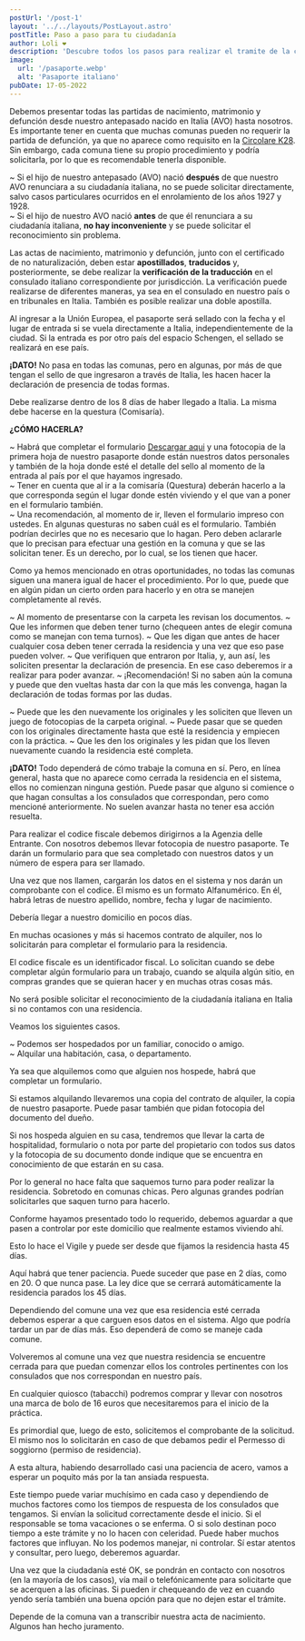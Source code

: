 ```yaml
---
postUrl: '/post-1'
layout: '../../layouts/PostLayout.astro'
postTitle: Paso a paso para tu ciudadanía
author: Loli ❤️
description: 'Descubre todos los pasos para realizar el tramite de la ciudadanía en Italia.'
image:
  url: '/pasaporte.webp'
  alt: 'Pasaporte italiano'
pubDate: 17-05-2022
---
```



<BlogTitle text="¿Qué documentos necesito?" />

Debemos presentar todas las partidas de nacimiento, matrimonio y defunción desde nuestro antepasado nacido en Italia (AVO) hasta nosotros.
Es importante tener en cuenta que muchas comunas pueden no requerir la partida de defunción, ya que no aparece como requisito en la <a href='https://www.dropbox.com/scl/fi/bpcqd0xoumd5hjwjoru05/Circolare-k28.pdf?rlkey=2hhtpz0ushzsi83a1qmfi5hmh&dl=0' target='_blank' class='font-bold'>Circolare K28</a>. Sin embargo, cada comuna tiene su propio procedimiento y podría solicitarla, por lo que es recomendable tenerla disponible.

<Important
	text="Imprescindible:  
Debe acompañarse con los documentos el Certificado de no Naturalización de nuestro antepasado (AVO). Este certificado indica si el antepasado fue registrado como ciudadano en el país al que emigró. Si emigró a varios países, se debe presentar un certificado por cada uno.
"
/>

<BlogTitle text="Importancia de la fecha de naturalización" />

~ Si el hijo de nuestro antepasado (AVO) nació **después** de que nuestro AVO renunciara a su ciudadanía italiana, no se puede solicitar directamente, salvo casos particulares ocurridos en el enrolamiento de los años 1927 y 1928.  
~ Si el hijo de nuestro AVO nació **antes** de que él renunciara a su ciudadanía italiana, **no hay inconveniente** y se puede solicitar el reconocimiento sin problema.

Las actas de nacimiento, matrimonio y defunción, junto con el certificado de no naturalización, deben estar **apostillados**, **traducidos** y, posteriormente, se debe realizar la **verificación de la traducción** en el consulado italiano correspondiente por jurisdicción. La verificación puede realizarse de diferentes maneras, ya sea en el consulado en nuestro país o en tribunales en Italia. También es posible realizar una doble apostilla.

<BlogTitle text="Sellado de pasaporte al ingreso de la UE" />

Al ingresar a la Unión Europea, el pasaporte será sellado con la fecha y el lugar de entrada si se vuela directamente a Italia, independientemente de la ciudad. Si la entrada es por otro país del espacio Schengen, el sellado se realizará en ese país.

**¡DATO!** No pasa en todas las comunas, pero en algunas, por más de que tengan el sello de que ingresaron a través de Italia, les hacen hacer la declaración de presencia de todas formas.

<BlogTitle text="Declaración de presencia" />

Debe realizarse dentro de los 8 días de haber llegado a Italia. La misma debe hacerse en la questura (Comisaría).

**¿CÓMO HACERLA?**

~ Habrá que completar el formulario <a href='https://www.dropbox.com/scl/fi/g8vevrd0pe384t5wh68x2/dichiarazione-di-presenza.pdf?rlkey=v5c2czgplduly4runlcptooxa&dl=0' target='_blank' class='font-bold'>Descargar aqui</a> y una fotocopia de la primera hoja de nuestro pasaporte donde están nuestros datos personales y también de la hoja donde esté el detalle del sello al momento de la entrada al país por el que hayamos ingresado.  
~ Tener en cuenta que al ir a la comisaría (Questura) deberán hacerlo a la que corresponda según el lugar donde estén viviendo y el que van a poner en el formulario también.  
~ Una recomendación, al momento de ir, lleven el formulario impreso con ustedes. En algunas questuras no saben cuál es el formulario. También podrían decirles que no es necesario que lo hagan. Pero deben aclararle que lo precisan para efectuar una gestión en la comuna y que se las solicitan tener. Es un derecho, por lo cual, se los tienen que hacer.

<BlogTitle text="Presentar la carpeta con la documentación" />
Como ya hemos mencionado en otras oportunidades, no todas las comunas siguen una manera igual de hacer
el procedimiento. Por lo que, puede que en algún pidan un cierto orden para hacerlo y en otra se manejen
completamente al revés.

<BlogTitle text="¿Cuáles son las cosas que pueden llegar a pasar?" />

~ Al momento de presentarse con la carpeta les revisan los documentos.
~ Que les informen que deben tener turno (chequeen antes de elegir comuna como se manejan con tema turnos).
~ Que les digan que antes de hacer cualquier cosa deben tener cerrada la residencia y una vez que eso pase pueden volver.
~ Que verifiquen que entraron por Italia, y, aun así, les soliciten presentar la declaración de presencia. En ese caso deberemos ir a realizar para poder avanzar.
~ ¡Recomendación! Si no saben aún la comuna y puede que den vueltas hasta dar con la que más les convenga, hagan la declaración de todas formas por las dudas.

<BlogTitle text="Podría ocurrir alguna de estas cosas una vez que finalizan el control de la carpeta:" />

~ Puede que les den nuevamente los originales y les soliciten que lleven un juego de fotocopias de la carpeta original.
~ Puede pasar que se queden con los originales directamente hasta que esté la residencia y empiecen con la práctica.
~ Que les den los originales y les pidan que los lleven nuevamente cuando la residencia esté completa.

**¡DATO!** Todo dependerá de cómo trabaje la comuna en sí. Pero, en línea general, hasta que no aparece como cerrada la residencia en el sistema, ellos no comienzan ninguna gestión. Puede pasar que alguno si comience o que hagan consultas a los consulados que correspondan, pero como mencioné anteriormente. No suelen avanzar hasta no tener esa acción resuelta.

<BlogTitle text="Codice Fiscale" />
Para realizar el codice fiscale debemos dirigirnos a la Agenzia delle Entrante. Con nosotros debemos
llevar fotocopia de nuestro pasaporte. Te darán un formulario para que sea completado con nuestros datos
y un número de espera para ser llamado.

Una vez que nos llamen, cargarán los datos en el sistema y nos darán un comprobante con el codice. El mismo es un formato Alfanumérico. En él, habrá letras de nuestro apellido, nombre, fecha y lugar de nacimiento.

Debería llegar a nuestro domicilio en pocos días.

En muchas ocasiones y más si hacemos contrato de alquiler, nos lo solicitarán para completar el formulario para la residencia.

El codice fiscale es un identificador fiscal. Lo solicitan cuando se debe completar algún formulario para un trabajo, cuando se alquila algún sitio, en compras grandes que se quieran hacer y en muchas otras cosas más.

<BlogTitle text="Residencia" />
No será posible solicitar el reconocimiento de la ciudadanía italiana en Italia si no contamos con una
residencia.

Veamos los siguientes casos.

~ Podemos ser hospedados por un familiar, conocido o amigo.  
~ Alquilar una habitación, casa, o departamento.

Ya sea que alquilemos como que alguien nos hospede, habrá que completar un formulario.

Si estamos alquilando llevaremos una copia del contrato de alquiler, la copia de nuestro pasaporte. Puede pasar también que pidan fotocopia del documento del dueño.

Si nos hospeda alguien en su casa, tendremos que llevar la carta de hospitalidad, formulario o nota por parte del propietario con todos sus datos y la fotocopia de su documento donde indique que se encuentra en conocimiento de que estarán en su casa.

Por lo general no hace falta que saquemos turno para poder realizar la residencia. Sobretodo en comunas chicas. Pero algunas grandes podrían solicitarles que saquen turno para hacerlo.

<BlogTitle text="¿Qué debemos hacer luego?" />
Conforme hayamos presentado todo lo requerido, debemos aguardar a que pasen a controlar por este domicilio
que realmente estamos viviendo ahí.

Esto lo hace el Vigile y puede ser desde que fijamos la residencia hasta 45 días.

Aquí habrá que tener paciencia. Puede suceder que pase en 2 días, como en 20. O que nunca pase. La ley dice que se cerrará automáticamente la residencia parados los 45 días.

Dependiendo del comune una vez que esa residencia esté cerrada debemos esperar a que carguen esos datos en el sistema. Algo que podría tardar un par de días más. Eso dependerá de como se maneje cada comune.

<BlogTitle text="Solicitud de la Ciudadania (Richiesta di cittadinanza)" />
Volveremos al comune una vez que nuestra residencia se encuentre cerrada para que puedan comenzar ellos
los controles pertinentes con los consulados que nos correspondan en nuestro país.

En cualquier quiosco (tabacchi) podremos comprar y llevar con nosotros una marca de bolo de 16 euros que necesitaremos para el inicio de la práctica.

Es primordial que, luego de esto, solicitemos el comprobante de la solicitud. El mismo nos lo solicitarán en caso de que debamos pedir el Permesso di soggiorno (permiso de residencia).

<BlogTitle text="Dulce espera…" />

A esta altura, habiendo desarrollado casi una paciencia de acero, vamos a esperar un poquito más por la tan ansiada respuesta.

Este tiempo puede variar muchísimo en cada caso y dependiendo de muchos factores como los tiempos de respuesta de los consulados que tengamos. Si envían la solicitud correctamente desde el inicio. Si el responsable se toma vacaciones o se enferma. O si solo destinan poco tiempo a este trámite y no lo hacen con celeridad. Puede haber muchos factores que influyan. No los podemos manejar, ni controlar. Sí estar atentos y consultar, pero luego, deberemos aguardar.

Una vez que la ciudadanía esté OK, se pondrán en contacto con nosotros (en la mayoría de los casos), vía mail o telefónicamente para solicitarte que se acerquen a las oficinas. Si pueden ir chequeando de vez en cuando yendo sería también una buena opción para que no dejen estar el trámite.

Depende de la comuna van a transcribir nuestra acta de nacimiento. Algunos han hecho juramento.
